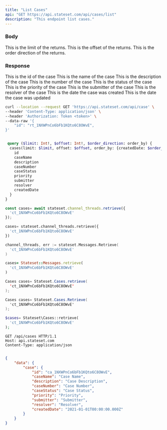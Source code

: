 ```yaml
---
title: "List Cases"
api: "GET https://api.stateset.com/api/cases/list"
description: "This endpoint list cases."
---
```


### Body

<ParamField body="limit" required="false" type="string">
  This is the limit of the returns.
</ParamField>

<ParamField body="offset" required="false" type="string">
  This is the offset of the returns.
</ParamField>

<ParamField body="order_direction" required="false" type="string">
  This is the order direction of the returns.
</ParamField>

### Response

<ResponseField name="id" type="string">
  This is the id of the case
</ResponseField>

<ResponseField name="caseName" type="string">
  This is the name of the case
</ResponseField>

<ResponseField name="description" type="string">
  This is the description of the case
</ResponseField>

<ResponseField name="caseNumber" type="string">
  This is the number of the case
</ResponseField>

<ResponseField name="caseStatus" type="string">
  This is the status of the case
</ResponseField>

<ResponseField name="priority" type="string">
  This is the priority of the case
</ResponseField>

<ResponseField name="submitter" type="string">
  This is the submitter of the case
</ResponseField>

<ResponseField name="resolver" type="string">
  This is the resolver of the case
</ResponseField>

<ResponseField name="createdDate" type="string">
  This is the date the case was created
</ResponseField>

<ResponseField name="updatedDate" type="string">
  This is the date the case was updated
</ResponseField>


<RequestExample>

```bash cURL
curl --location --request GET 'https://api.stateset.com/api/case' \
--header 'Content-Type: application/json' \
--header 'Authorization: Token <token>' \
--data-raw '{
    "id": "rt_1NXWPnCo6bFb1KQto6C8OWvE",
}'
```

```graphQL GraphQL

 query ($limit: Int!, $offset: Int!, $order_direction: order_by) {
  cases(limit: $limit, offset: $offset, order_by: {createdDate: $order_direction}) {
    id
    caseName
    description
    caseNumber
    caseStatus
    priority
    submitter
    resolver
    createdDate
  }
}


```

```js Node.js
const cases= await stateset.channel_threads.retrieve({
  'ct_1NXWPnCo6bFb1KQto6C8OWvE'
});
```
```py Python
cases= stateset.channel_threads.retrieve({
  'ct_1NXWPnCo6bFb1KQto6C8OWvE'
})
```
```go Golang 
channel_threads, err := stateset.Messages.Retrieve(
  'ct_1NXWPnCo6bFb1KQto6C8OWvE'
)
```
```ruby Ruby
cases= Stateset::Messages.retrieve(
  'ct_1NXWPnCo6bFb1KQto6C8OWvE'
)
```
```java Java
Cases cases= Stateset.Cases.retrieve(
  'ct_1NXWPnCo6bFb1KQto6C8OWvE'
);
```
```csharp C#
Cases cases= Stateset.Cases.Retrieve(
  'ct_1NXWPnCo6bFb1KQto6C8OWvE'
);
```
```php PHP
$cases= Stateset\Cases::retrieve(
  'ct_1NXWPnCo6bFb1KQto6C8OWvE'
);
```
```http HTTP
GET /api/cases HTTP/1.1
Host: api.stateset.com
Content-Type: application/json
```

</RequestExample>

<ResponseExample>

```json Response

{
    "data": {
        "case": {
            "id": "ca_1NXWPnCo6bFb1KQto6C8OWvE",
            "caseName": "Case Name",
            "description": "Case Description",
            "caseNumber": "Case Number",
            "caseStatus": "Case Status",
            "priority": "Priority",
            "submitter": "Submitter",
            "resolver": "Resolver",
            "createdDate": "2021-01-01T00:00:00.000Z"
        }
    }
}


```

</ResponseExample>